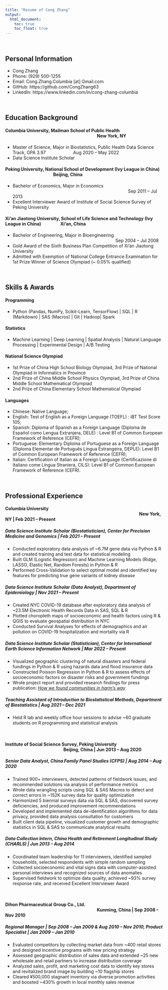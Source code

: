 ```yaml
---
title: "Resume of Cong Zhang"
output: 
  html_document:
    toc: true
    toc_float: true
---
```


<br/>

## Personal Information

* Cong Zhang
* Phone: (929) 500-1255
* Email: Cong.Zhang.Columbia [at] Gmail.com
* GitHub: https://github.com/CongZhang63
* LinkedIn: https://www.linkedin.com/in/cong-zhang-columbia

<br/>

## Education Background

#### Columbia University, Mailman School of Public Health <span style="display:inline-block; width: 290px;"></span> New York, NY
* Master of Science, Major in Biostatistics, Public Health Data Science Track, GPA 3.97	<span style="display:inline-block; width: 80px;"></span> Aug 2020 – May 2022
* Data Science Institute Scholar

#### Peking University, National School of Development (Ivy League in China) <span style="display:inline-block; width: 150px;"></span> Beijing, China
* Bachelor of Economics, Major in Economics	<span style="display:inline-block; width: 365px;"></span> Sep 2011 – Jul 2013
* Excellent Interviewer Award of Institute of Social Science Survey of Peking University

#### Xi'an Jiaotong University, School of Life Science and Technology (Ivy League in China) <span style="display:inline-block; width: 55px;"></span> Xi'an, China
* Bachelor of Engineering, Major in Bioengineering <span style="display:inline-block; width: 325px;"></span> Sep 2004 – Jul 2008
* Gold Award of the Sixth Business Plan Competition of Xi'an Jiaotong University
* Admitted with Exemption of National College Entrance Examination for 1st Prize Winner of Science Olympiad (~ 0.05% qualified)

<br/>

## Skills & Awards

#### Programming
* Python (Pandas, NumPy, Scikit-Learn, TensorFlow) | SQL | R (Markdown) | SAS (Macros) | Git | Hadoop| Spark

#### Statistics
* Machine Learning | Deep Learning | Spatial Analysis | Natural Language Processing | Experimental Design | A/B Testing

#### National Science Olympiad
* 1st Prize of China High School Biology Olympiad, 3rd Prize of National Olympiad in Informatics in Province
* 2nd Prize of China Middle School Physics Olympiad, 3rd Prize of China Middle School Mathematical Olympiad
* 2nd Prize of China Elementary School Mathematical Olympiad

#### Languages
* Chinese: Native Language;
* English: Test of English as a Foreign Language (TOEFL) : iBT Test Score 105;
* Spanish: Diploma of Spanish as a Foreign Language (Diploma de Español como Lengua Extranjera, DELE) : Level B1 of Common European Framework of Reference (CEFR);
* Portuguese: Elementary Diploma of Portuguese as a Foreign Language (Diploma Elementar de Português Língua Estrangeira, DEPLE): Level B1 of Common European Framework of Reference (CEFR);
* Italian: Certification of Italian as a Foreign Language (Certificazione di Italiano come Lingua Straniera, CILS): Level B1 of Common European Framework of Reference (CEFR).

<br/>
 
## Professional Experience

#### **Columbia University** <span style="display:inline-block; width: 425px;"></span> New York, NY | Feb 2021 – Present 

##### ***Data Science Institute Scholar (Biostatistician)***, Center for Precision Medicine and Genomics | Feb 2021 – Present
* Conducted exploratory data analysis of ~6.7M gene data via Python & R and created training and test data for statistical modeling
* Built GLM (Logistic Regression) and Machine Learning Models (Ridge, LASSO, Elastic Net, Random Forests) in Python & R
* Performed Cross-Validation to select optimal model and identified key features for predicting true gene variants of kidney disease

##### ***Data Science Institute Scholar (Data Analyst)***, Department of Epidemiology | Nov 2021 – Present
* Created NYC COVID-19 database after exploratory data analysis of ~23.5M Electronic Health Records Data in SAS, SQL & R
* Plotted choropleth maps of socioeconomic and health factors using R & QGIS to evaluate geospatial distribution in NYC
* Conducted Survival Analyses for effects of demographics and air pollution on COVID-19 hospitalization and mortality via R

##### ***Data Science Institute Scholar (Statistician)***, Center for International Earth Science Information Network | Mar 2022 – Present
* Visualized geographic clustering of natural disasters and federal fundings in Python & R using hazards data and flood insurance data
* Constructed Poisson Regression in Python & R to assess effects of socioeconomic factors on disaster risks and government fundings
* Wrote project report and provided research findings for press publication: [*How we found communities in harm’s way*](https://publicintegrity.org/environment/harms-way/communities-in-harms-way-disaster-data/)

##### ***Teaching Assistant of Introduction to Biostatistical Methods***, Department of Biostatistics | Aug 2021 – Dec 2021
* Held R lab and weekly office hour sessions to advise ~60 graduate students on R programming and statistical analysis

<br/>

#### **Institute of Social Science Survey, Peking University** <span style="display:inline-block; width: 183px;"></span> Beijing, China | Jun 2013 – Aug 2020 

##### ***Senior Data Analyst***, China Family Panel Studies (CFPS) | Aug 2014 – Aug 2020
* Trained 900+ interviewers, detected patterns of fieldwork issues, and recommended solutions via analysis of performance metrics
* Wrote data wrangling scripts using SQL & SAS Macros to detect and correct errors in ~152K survey data for quality optimization
* Harmonized 5 biennial surveys data via SQL & SAS, discovered survey deficiencies, and produced improvement recommendations
* Developed and implemented data de-identification algorithms for data privacy, provided data analysis consultation for customers
* Built client data pipeline, visualized customer growth and demographic statistics in SQL & SAS to communicate analytical results

##### ***Data Collection Intern***, China Health and Retirement Longitudinal Study (CHARLS) | Jun 2013 – Aug 2014
* Coordinated team leadership for 11 interviewers, identified sampled households, selected respondents with simple random sampling
* Collected socioeconomic and vital signs data with computer-assisted personal interviews and recognized sources of data anomalies
* Supervised fieldwork to optimize data quality, achieved ~93% survey response rate, and received Excellent Interviewer Award

<br/>

#### **Dihon Pharmaceutical Group Co., Ltd.**	<span style="display:inline-block; width: 290px;"></span> Kunming, China | Sep 2008 – Nov 2010

##### ***Regional Manager*** | Sep 2008 – Jan 2009 & Aug 2010 – Nov 2010, ***Product Specialist*** | Jan 2009 – Jan 2010
* Evaluated competitors by collecting market data from ~400 retail stores and designed incentive programs with new pricing strategy
* Assessed geographic distribution of sales data and extended ~25 new wholesale and retail partners to increase distribution coverage
* Analyzed sales, profit, and marketing cost data to identify key stores and revitalized brand image by building ~10 flagship stores
* Cleared ¥500,000 stagnant inventory via diverse promotion activities and boosted ~430% growth in local monthly sales revenue
